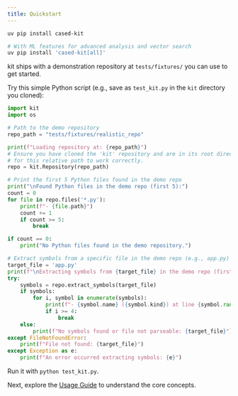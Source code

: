 ```yaml
---
title: Quickstart
---
```


```bash
uv pip install cased-kit

# With ML features for advanced analysis and vector search
uv pip install 'cased-kit[all]'
```

kit ships with a demonstration repository at `tests/fixtures/` you can use to get started. 

Try this simple Python script (e.g., save as `test_kit.py` in the `kit` directory you cloned):

```python
import kit
import os

# Path to the demo repository
repo_path = "tests/fixtures/realistic_repo"

print(f"Loading repository at: {repo_path}")
# Ensure you have cloned the 'kit' repository and are in its root directory
# for this relative path to work correctly.
repo = kit.Repository(repo_path)

# Print the first 5 Python files found in the demo repo
print("\nFound Python files in the demo repo (first 5):")
count = 0
for file in repo.files('*.py'):
    print(f"- {file.path}")
    count += 1
    if count >= 5:
        break

if count == 0:
    print("No Python files found in the demo repository.")

# Extract symbols from a specific file in the demo repo (e.g., app.py)
target_file = 'app.py'
print(f"\nExtracting symbols from {target_file} in the demo repo (first 5):")
try:
    symbols = repo.extract_symbols(target_file)
    if symbols:
        for i, symbol in enumerate(symbols):
            print(f"- {symbol.name} ({symbol.kind}) at line {symbol.range.start.line}")
            if i >= 4:
                break
    else:
        print(f"No symbols found or file not parseable: {target_file}")
except FileNotFoundError:
    print(f"File not found: {target_file}")
except Exception as e:
    print(f"An error occurred extracting symbols: {e}")

```

Run it with `python test_kit.py`.

Next, explore the [Usage Guide](/introduction/usage-guide) to understand the core concepts.

